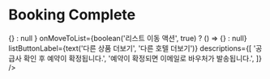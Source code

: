 
<Meta title="Booking Complete" decorators={[withKnobs]} />

# Booking Complete

<Preview>
  <Story name="Default">
    <BookingCompletion
      onMoveToBookingDetail={
        boolean('내 예약 상세 액션', true) ? () => {} : null
      }
      onMoveToList={boolean('리스트 이동 액션', true) ? () => {} : null}
      listButtonLabel={text('다른 상품 더보기', '다른 호텔 더보기')}
      descriptions={[
        '공급사 확인 후 예약이 확정됩니다.',
        '예약이 확정되면 이메일로 바우처가 발송됩니다.',
      ]}
    />
  </Story>
</Preview>
